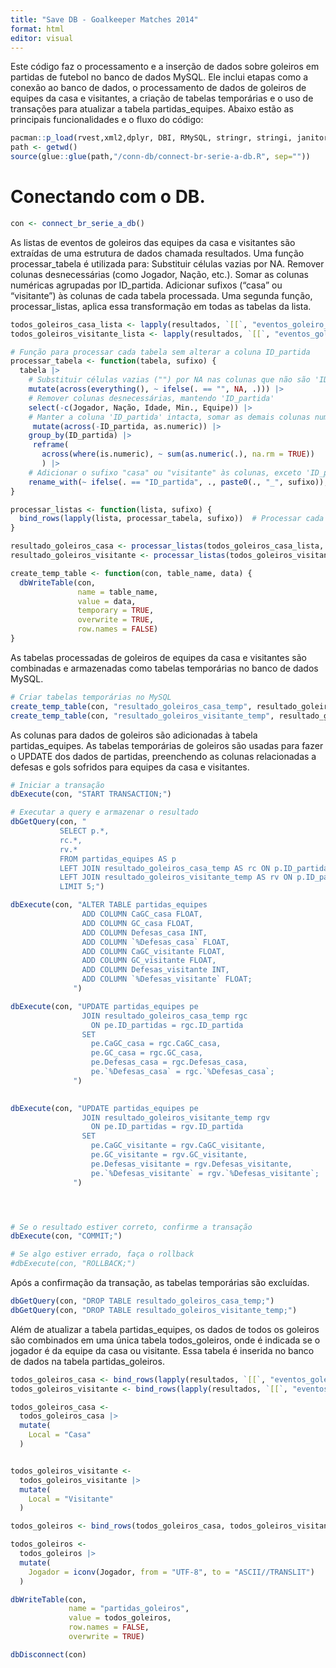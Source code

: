 ```yaml
---
title: "Save DB - Goalkeeper Matches 2014"
format: html
editor: visual
---
```


Este código faz o processamento e a inserção de dados sobre goleiros em partidas de futebol no banco de dados MySQL. Ele inclui etapas como a conexão ao banco de dados, o processamento de dados de goleiros de equipes da casa e visitantes, a criação de tabelas temporárias e o uso de transações para atualizar a tabela partidas_equipes. Abaixo estão as principais funcionalidades e o fluxo do código:

```r
pacman::p_load(rvest,xml2,dplyr, DBI, RMySQL, stringr, stringi, janitor, tidyr)
path <- getwd()
source(glue::glue(path,"/conn-db/connect-br-serie-a-db.R", sep=""))
```

# Conectando com o DB.

```r
con <- connect_br_serie_a_db()
```

As listas de eventos de goleiros das equipes da casa e visitantes são extraídas de uma estrutura de dados chamada resultados. Uma função processar_tabela é utilizada para: Substituir células vazias por NA. Remover colunas desnecessárias (como Jogador, Nação, etc.). Somar as colunas numéricas agrupadas por ID_partida. Adicionar sufixos ("casa" ou "visitante") às colunas de cada tabela processada. Uma segunda função, processar_listas, aplica essa transformação em todas as tabelas da lista.

```r
todos_goleiros_casa_lista <- lapply(resultados, `[[`, "eventos_goleiro_casa")
todos_goleiros_visitante_lista <- lapply(resultados, `[[`, "eventos_goleiro_visitante")
```

```r
# Função para processar cada tabela sem alterar a coluna ID_partida
processar_tabela <- function(tabela, sufixo) {
  tabela |> 
    # Substituir células vazias ("") por NA nas colunas que não são 'ID_partida'
    mutate(across(everything(), ~ ifelse(. == "", NA, .))) |> 
    # Remover colunas desnecessárias, mantendo 'ID_partida'
    select(-c(Jogador, Nação, Idade, Min., Equipe)) |> 
    # Manter a coluna 'ID_partida' intacta, somar as demais colunas numéricas
     mutate(across(-ID_partida, as.numeric)) |> 
    group_by(ID_partida) |> 
     reframe(
       across(where(is.numeric), ~ sum(as.numeric(.), na.rm = TRUE))
       ) |> 
    # Adicionar o sufixo "casa" ou "visitante" às colunas, exceto 'ID_partida'
    rename_with(~ ifelse(. == "ID_partida", ., paste0(., "_", sufixo)), everything())
}
```

```r
processar_listas <- function(lista, sufixo) {
  bind_rows(lapply(lista, processar_tabela, sufixo))  # Processar cada tabela e combinar os resultados
}
```

```r
resultado_goleiros_casa <- processar_listas(todos_goleiros_casa_lista, "casa")
resultado_goleiros_visitante <- processar_listas(todos_goleiros_visitante_lista, "visitante")
```

```r
create_temp_table <- function(con, table_name, data) {
  dbWriteTable(con,
               name = table_name,
               value = data,
               temporary = TRUE, 
               overwrite = TRUE, 
               row.names = FALSE)
}
```

As tabelas processadas de goleiros de equipes da casa e visitantes são combinadas e armazenadas como tabelas temporárias no banco de dados MySQL.

```r
# Criar tabelas temporárias no MySQL
create_temp_table(con, "resultado_goleiros_casa_temp", resultado_goleiros_casa)
create_temp_table(con, "resultado_goleiros_visitante_temp", resultado_goleiros_visitante)
```

As colunas para dados de goleiros são adicionadas à tabela partidas_equipes. As tabelas temporárias de goleiros são usadas para fazer o UPDATE dos dados de partidas, preenchendo as colunas relacionadas a defesas e gols sofridos para equipes da casa e visitantes.

```r
# Iniciar a transação
dbExecute(con, "START TRANSACTION;")

# Executar a query e armazenar o resultado
dbGetQuery(con, "
           SELECT p.*, 
           rc.*, 
           rv.*
           FROM partidas_equipes AS p
           LEFT JOIN resultado_goleiros_casa_temp AS rc ON p.ID_partidas = rc.ID_partida
           LEFT JOIN resultado_goleiros_visitante_temp AS rv ON p.ID_partidas = rv.ID_partida
           LIMIT 5;")


```

```r
dbExecute(con, "ALTER TABLE partidas_equipes
                ADD COLUMN CaGC_casa FLOAT,
                ADD COLUMN GC_casa FLOAT,
                ADD COLUMN Defesas_casa INT,
                ADD COLUMN `%Defesas_casa` FLOAT,
                ADD COLUMN CaGC_visitante FLOAT,
                ADD COLUMN GC_visitante FLOAT,
                ADD COLUMN Defesas_visitante INT,
                ADD COLUMN `%Defesas_visitante` FLOAT;
              ")

```

```r
dbExecute(con, "UPDATE partidas_equipes pe
                JOIN resultado_goleiros_casa_temp rgc 
                  ON pe.ID_partidas = rgc.ID_partida
                SET 
                  pe.CaGC_casa = rgc.CaGC_casa,
                  pe.GC_casa = rgc.GC_casa,
                  pe.Defesas_casa = rgc.Defesas_casa,
                  pe.`%Defesas_casa` = rgc.`%Defesas_casa`;
              ")

          
dbExecute(con, "UPDATE partidas_equipes pe
                JOIN resultado_goleiros_visitante_temp rgv 
                  ON pe.ID_partidas = rgv.ID_partida
                SET 
                  pe.CaGC_visitante = rgv.CaGC_visitante,
                  pe.GC_visitante = rgv.GC_visitante,
                  pe.Defesas_visitante = rgv.Defesas_visitante,
                  pe.`%Defesas_visitante` = rgv.`%Defesas_visitante`;
              ")




# Se o resultado estiver correto, confirme a transação
dbExecute(con, "COMMIT;")

# Se algo estiver errado, faça o rollback
#dbExecute(con, "ROLLBACK;")
```

Após a confirmação da transação, as tabelas temporárias são excluídas.

```r
dbGetQuery(con, "DROP TABLE resultado_goleiros_casa_temp;")
dbGetQuery(con, "DROP TABLE resultado_goleiros_visitante_temp;")
```

Além de atualizar a tabela partidas_equipes, os dados de todos os goleiros são combinados em uma única tabela todos_goleiros, onde é indicada se o jogador é da equipe da casa ou visitante. Essa tabela é inserida no banco de dados na tabela partidas_goleiros.

```r
todos_goleiros_casa <- bind_rows(lapply(resultados, `[[`, "eventos_goleiro_casa"))
todos_goleiros_visitante <- bind_rows(lapply(resultados, `[[`, "eventos_goleiro_visitante"))
```

```r
todos_goleiros_casa <- 
  todos_goleiros_casa |> 
  mutate(
    Local = "Casa"
  )


todos_goleiros_visitante <- 
  todos_goleiros_visitante |> 
  mutate(
    Local = "Visitante"
  )
```

```r
todos_goleiros <- bind_rows(todos_goleiros_casa, todos_goleiros_visitante)

todos_goleiros <- 
  todos_goleiros |> 
  mutate(
    Jogador = iconv(Jogador, from = "UTF-8", to = "ASCII//TRANSLIT")
  )
```

```r
dbWriteTable(con,
             name = "partidas_goleiros",
             value = todos_goleiros,
             row.names = FALSE,
             overwrite = TRUE)
```

```r
dbDisconnect(con)
```
